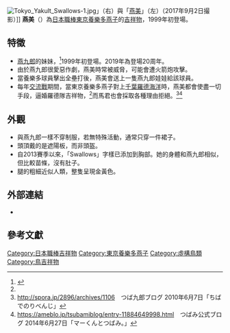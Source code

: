 {{Infobox baseball player
|name          = つばみ / TSUBAMI
|team          = 東京養樂多燕子
|position      = 吉祥物
|number        = 283
|bats          = 右
|throws        = 右
|birth_place   = {{JPN}}明治記念館
|debutdate     = 4月7日
|debutyear     = 1999年
|debutteam     = 東京養樂多燕子
|teams=<nowiki></nowiki> 
*[[東京養樂多燕子|東京養樂多燕子]]（1999年－）
|awards=<nowiki></nowiki>
}}
[[File:Tokyo_Yakult_Swallows-1.jpg|thumb]]」（右）與「[[燕美_(吉祥物)|燕美]]」（左）（2017年9月2日撮影）]]
'''燕美'''（{{jpn|j=つばみ|hg=|rm=TSUBAMI|f=y}}）為[[日本職棒|日本職棒]][[東京養樂多燕子|東京養樂多燕子]]的[[吉祥物|吉祥物]]，1999年初登場。

== 特徵 ==
* [[燕九郎|燕九郎]]的妹妹，<ref name="馬君">{{cite news|author1=|title=【專欄】閉門比賽讓吉祥物「活」過來了！中職不應放過的萌經濟|url=https://tw.sports.yahoo.com/news/%E9%96%89%E9%96%80%E6%AF%94%E8%B3%BD%E8%AE%93%E5%90%89%E7%A5%A5%E7%89%A9%E6%B4%BB%E9%81%8E%E4%BE%86%E4%BA%86%E4%B8%AD%E8%81%B7%E4%B8%8D%E6%87%89%E6%94%BE%E9%81%8E%E7%9A%84%E8%90%8C%E7%B6%93%E6%BF%9F-072246059.html|accessdate=2020-09-06|agency=Yahoo奇摩運動|date=2020-05-05|language=zh|archive-date=2020-12-01|archive-url=https://web.archive.org/web/20201201065352/https://tw.sports.yahoo.com/news/%E9%96%89%E9%96%80%E6%AF%94%E8%B3%BD%E8%AE%93%E5%90%89%E7%A5%A5%E7%89%A9%E6%B4%BB%E9%81%8E%E4%BE%86%E4%BA%86%E4%B8%AD%E8%81%B7%E4%B8%8D%E6%87%89%E6%94%BE%E9%81%8E%E7%9A%84%E8%90%8C%E7%B6%93%E6%BF%9F-072246059.html|dead-url=no}}</ref>1999年初登場。2019年為登場20周年。
* 由於燕九郎很愛惡作劇，燕美時常被威脅，可能會遭火箭炮攻擊。
* 當養樂多球員擊出全壘打後，燕美會送上一隻燕九郎娃娃給該球員。
* 每年[[交流戰|交流戰]]期間，當東京養樂多燕子對上[[千葉羅德海洋|千葉羅德海洋]]時，燕美都會使盡一切手段，逼婚羅德隊吉祥物{{tsl|ja|マーくん|馬君 (吉祥物)|馬君}}，<ref name="馬君" />而馬君也會採取各種理由拒絕。<ref>http://spora.jp/2896/archives/1106　つば九郎ブログ {{Wayback|url=http://spora.jp/2896/archives/1106 |date=20181105202902 }} 2010年6月7日「ちばでのりべんじ」</ref><ref>https://ameblo.jp/tsubamiblog/entry-11884649998.html　つばみ公式ブログ {{Wayback|url=https://ameblo.jp/tsubamiblog/entry-11884649998.html |date=20190425225013 }} 2014年6月27日「マーくんとつばみ。」</ref>

== 外觀 ==
* 與燕九郎一樣不穿制服，若無特殊活動，通常只穿一件裙子。
* 頭頂戴的是遮陽板，而非頭盔。
* 自2013賽季以來，「Swallows」字樣已添加到胸部。她的身體和燕九郎相似，但比較苗條，沒有肚子。
* 腿的粗細近似人類，整隻呈現金黃色。

== 外部連結 ==
* {{Instagram|ys_tsubami_hime|燕美}}

== 參考文獻 ==
{{reflist}}

{{DEFAULTSORT:TSUBAMI}}
[[Category:日本職棒吉祥物|Category:日本職棒吉祥物]]
[[Category:東京養樂多燕子|Category:東京養樂多燕子]]
[[Category:虛構鳥類|Category:虛構鳥類]]
[[Category:鳥吉祥物|Category:鳥吉祥物]]
{{日本職棒吉祥物}}